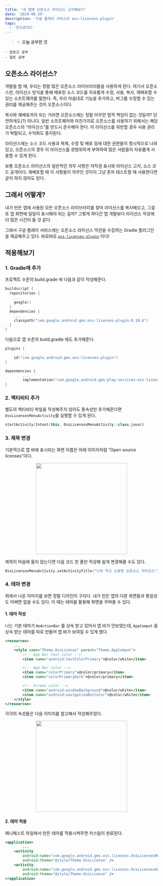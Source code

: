 ```yaml
---
title: '내 앱에 오픈소스 라이선스 고지해보기'
date: '2024-08-29'
description: '구글 플레이 서비스의 oss-licenses-plugin'
tags:
  - '안드로이드'
---
```


> ✨ **오늘 공부한 것**
>
```
- 컴포즈 공부
- 힐트 공부
```
>

## 오픈소스 라이선스?

개발을 할 때, 우리는 정말 많은 오픈소스 라이브러리들을 사용하게 된다. 여기서 오픈소스란, 라이선스 방식을 통해 배포된 소스 코드를 자유롭게 수정, 사용, 복사, 재배포할 수 있는 소프트웨어를 말한다. 즉, 우리 마음대로 기능을 추가하고, 버그를 수정할 수 있는 권리를 제공해주는 것이 오픈소스이다. 

복사와 재배포까지 되는 거라면 오픈소스에는 정말 아무런 법적 책임이 없는 것일까? 당연하게도(?) 아니다. 일반 소프트웨어와 마찬가지로 오픈소스를 사용하기 위해서는 해당 오픈소스의 “라이선스”를 반드시 준수해야 한다. 이 라이선스를 위반할 경우 사용 권리가 박탈되고, 수익화도 중지된다. 

라이선스에는 소스 코드 사용과 복제, 수정 및 배포 등에 대한 권한들이 명시적으로 나와있고, 오픈소스의 경우 이 라이선스를 광범위하게 부여하여 많은 사람들이 자유롭게 사용할 수 있게 한다. 

보통 오픈소스 라이선스의 일반적인 의무 사항은 저작권 표시와 라이선스 고지, 소스 코드 공개이다. 재배포할 때 이 사항들이 의무인 것이지 그냥 혼자 테스트할 때 사용한다면 굳이 하지 않아도 된다.

## 그래서 어떻게?

내가 만든 앱에 사용된 모든 오픈소스 라이브러리를 찾아 라이선스를 복사해오고, 그걸 또 앱 화면에 일일이 표시해야 되는 걸까? 그렇게 하다간 앱 개발보다 라이선스 작성에 더 많은 시간이 들 것 같다.

그래서 구글 플레이 서비스에는 오픈소스 라이선스 약관을 수집하는 Gradle 플러그인을 제공해주고 있다. 바로바로 [`oss-licenses-plugin`](https://developers.google.com/android/guides/opensource?hl=ko) 이다!

## 적용해보기

### 1. Gradle에 추가

프로젝트 수준의 build.grade 에 다음과 같이 작성해준다.

```kotlin
buildscript {
  repositories {
    ...
    google()
  }
  dependencies {
    ...
    classpath("com.google.android.gms:oss-licenses-plugin:0.10.6")
  }
}
```

다음으로 앱 수준의 build.gradle 에도 추가해준다.

```kotlin
plugins {
		...
    id("com.google.android.gms.oss-licenses-plugin")
}

dependencies {
		...
		implementation("com.google.android.gms:play-services-oss-licenses:17.1.0")
}
```

### 2. 액티비티 추가

별도의 액티비티 파일을 작성해주지 않아도 종속성만 추가해준다면 `OssLicensesMenuActivity`를 실행할 수 있게 된다. 

```kotlin
startActivity(Intent(this, OssLicensesMenuActivity::class.java))
```

### 3. 제목 변경

기본적으로 앱 바에 표시되는 화면 이름은 아래 이미지처럼 “Open source licenses”이다. 

<p align="center">
<img src="https://developers.google.com/static/android/guides/images/oss-licenses.svg?hl=ko" width="300" />
</p>
  
제목이 마음에 들지 않는다면 다음 코드 한 줄만 작성해 쉽게 변경해줄 수도 있다. 

```kotlin
OssLicensesMenuActivity.setActivityTitle("나의 작고 소중한 오픈소스 라이선스")
```

### 4. 테마 변경

위에서 나온 이미지를 보면 정말 디자인이 구리다. 내가 만든 앱의 다른 화면들과 통일성도 어쩌면 없을 수도 있다. 이 때는 테마를 활용해 화면을 꾸며줄 수 있다. 

#### 1. 테마 작성

나는 기본 테마가 `NoActionBar` 를 상속 받고 있어서 앱 바가 안보였는데, `AppCompat` 을 상속 받는 테마를 따로 만들어 앱 바가 보여질 수 있게 했다. 

```xml
<resources>
    ...
    <style name="Theme.OssLicense" parent="Theme.AppCompat">
        <!-- App Bar Text color -->
        <item name="android:textColorPrimary">@color/white</item>

        <!-- App Bar color -->
        <item name="colorPrimary">@color/primary</item>
        <item name="colorPrimaryDark">@color/primary</item>

        <!-- Screen color -->
        <item name="android:windowBackground">@color/white</item>
        <item name="android:navigationBarColor">@color/white</item>
    </style>
</resources>
```

각각의 속성들은 다음 이미지를 참고해서 작성해주었다. 

<center>
<img src="/posts/etc/today-i-learned/2024-08-29.png" width="300" />
</center>

#### 2. 테마 적용

매니페스트 파일에서 만든 테마를 적용시켜주면 커스텀이 완료된다.

```xml
<application>
		...
    <activity
        android:name="com.google.android.gms.oss.licenses.OssLicensesMenuActivity"
        android:theme="@style/Theme.OssLicense" />
    <activity
        android:name="com.google.android.gms.oss.licenses.OssLicensesActivity"
        android:theme="@style/Theme.OssLicense" />
</application>
```
